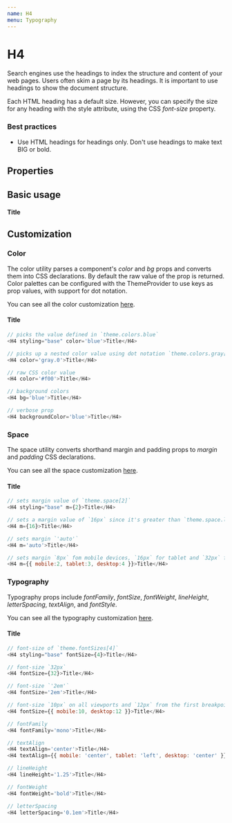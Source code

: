 ```yaml
---
name: H4
menu: Typography
---
```



# H4

Search engines use the headings to index the structure and content of your web pages. Users often skim a page by its headings. It is important to use headings to show the document structure.

Each HTML heading has a default size. However, you can specify the size for any heading with the style attribute, using the CSS _font-size_ property.

### Best practices

-   Use HTML headings for headings only. Don't use headings to make text BIG or bold.

## Properties

<Props of={H4} />

## Basic usage

<Playground>
    <H4 styling="base">Title</H4>
</Playground>

## Customization

### Color

The color utility parses a component's _color_ and _bg_ props and converts them into CSS declarations. By default the raw value of the prop is returned. Color palettes can be configured with the ThemeProvider to use keys as prop values, with support for dot notation.

You can see all the color customization [here](https://styled-system.com/api/#color).

<Playground>
    <H4 styling="base" color="blue">
        Title
    </H4>
</Playground>

```javascript
// picks the value defined in `theme.colors.blue`
<H4 styling="base" color='blue'>Title</H4>

// picks up a nested color value using dot notation `theme.colors.gray[0]`
<H4 color='gray.0'>Title</H4>

// raw CSS color value
<H4 color='#f00'>Title</H4>

// background colors
<H4 bg='blue'>Title</H4>

// verbose prop
<H4 backgroundColor='blue'>Title</H4>
```

### Space

The space utility converts shorthand margin and padding props to _margin_ and _padding_ CSS declarations.

You can see all the space customization [here](https://styled-system.com/api#space).

<Playground>
    <H4 styling="base" m={2}>
        Title
    </H4>
</Playground>

```javascript
// sets margin value of `theme.space[2]`
<H4 styling="base" m={2}>Title</H4>

// sets a margin value of `16px` since it's greater than `theme.space.length`
<H4 m={16}>Title</H4>

// sets margin `'auto'`
<H4 m='auto'>Title</H4>

// sets margin `8px` fom mobile devices, `16px` for tablet and `32px` for desktop from the first breakpoint and up
<H4 m={{ mobile:2, tablet:3, desktop:4 }}>Title</H4>
```

### Typography

Typography props include _fontFamily_, _fontSize_, _fontWeight_, _lineHeight_, _letterSpacing_, _textAlign_, and _fontStyle_.

You can see all the typography customization [here](https://styled-system.com/api/#typography).

<Playground>
    <H4 styling="base" fontSize={4}>
        Title
    </H4>
</Playground>

```javascript
// font-size of `theme.fontSizes[4]`
<H4 styling="base" fontSize={4}>Title</H4>

// font-size `32px`
<H4 fontSize={32}>Title</H4>

// font-size `'2em'`
<H4 fontSize='2em'>Title</H4>

// font-size `10px` on all viewports and `12px` from the first breakpoint and up
<H4 fontSize={{ mobile:10, desktop:12 }}>Title</H4>

// fontFamily
<H4 fontFamily='mono'>Title</H4>

// textAlign
<H4 textAlign='center'>Title</H4>
<H4 textAlign={{ mobile: 'center', tablet: 'left', desktop: 'center' }}>Title</H4>

// lineHeight
<H4 lineHeight='1.25'>Title</H4>

// fontWeight
<H4 fontWeight='bold'>Title</H4>

// letterSpacing
<H4 letterSpacing='0.1em'>Title</H4>
```
